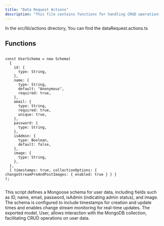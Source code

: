 ```yaml
---
title: "Data Request Actions"
description: "This file contains functions for handling CRUD operations on data requests within a server application."
---
```


In the <Highlight>src/lib/actions</Highlight> directory, You can find the <Highlight>dataRequest.actions.ts</Highlight>

## Functions

```tsx:getAllDataRequests

const UserSchema = new Schema(
  {
    id: {
      type: String,
    },
    name: {
      type: String,
      default: "Anonymous",
      required: true,
    },
    email: {
      type: String,
      required: true,
      unique: true,
    },
    password: {
      type: String,
    },
    isAdmin: {
      type: Boolean,
      default: false,
    },
    image: {
      type: String,
    },
  },
  { timestamps: true, collectionOptions: { changeStreamPreAndPostImages: { enabled: true } } }
);


```
This script defines a Mongoose schema for user data, including fields such as ID, name, email, password, isAdmin (indicating admin status), and image. The schema is configured to include timestamps for creation and update times and enables change stream monitoring for real-time updates. The exported model, User, allows interaction with the MongoDB collection, facilitating CRUD operations on user data.